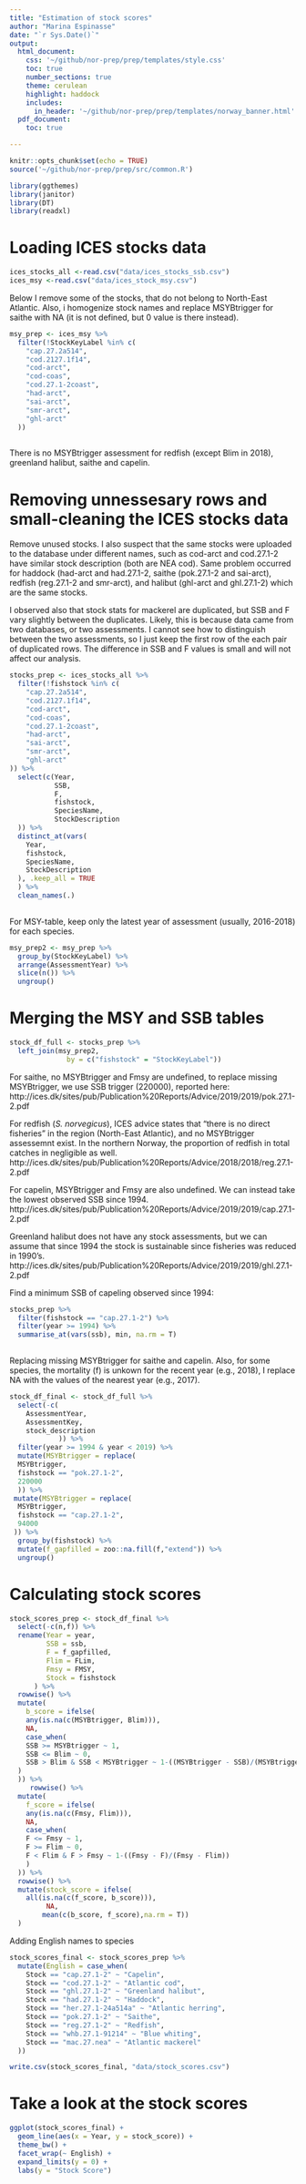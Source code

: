 ```yaml
---
title: "Estimation of stock scores"
author: "Marina Espinasse"
date: "`r Sys.Date()`"
output:
  html_document:
    css: '~/github/nor-prep/prep/templates/style.css'
    toc: true
    number_sections: true
    theme: cerulean
    highlight: haddock
    includes: 
      in_header: '~/github/nor-prep/prep/templates/norway_banner.html'
  pdf_document:
    toc: true

---
```

```r
knitr::opts_chunk$set(echo = TRUE)
source('~/github/nor-prep/prep/src/common.R')
```

```r
library(ggthemes)
library(janitor)
library(DT)
library(readxl)
```

# Loading ICES stocks data
```r
ices_stocks_all <-read.csv("data/ices_stocks_ssb.csv")
ices_msy <-read.csv("data/ices_stock_msy.csv")
```

Below I remove some of the stocks, that do not belong to North-East Atlantic. Also, i homogenize stock names and replace MSYBtrigger for saithe with NA (it is not defined, but 0 value is there instead). 
```r
msy_prep <- ices_msy %>% 
  filter(!StockKeyLabel %in% c(
    "cap.27.2a514", 	
    "cod.2127.1f14",
    "cod-arct",
    "cod-coas",
    "cod.27.1-2coast",
    "had-arct",
    "sai-arct",
    "smr-arct",
    "ghl-arct"
  )) 
  
```
There is no MSYBtrigger assessment for redfish (except Blim in 2018), greenland halibut, saithe  and capelin.


# Removing unnessesary rows and small-cleaning the ICES stocks data

Remove unused stocks.
I also suspect that the same stocks were uploaded to the database under different names, such as cod-arct and cod.27.1-2 have similar stock description (both are NEA cod). Same problem occurred for haddock  (had-arct and had.27.1-2, saithe (pok.27.1-2 and sai-arct),  redfish (reg.27.1-2 and smr-arct), and halibut (ghl-arct and  ghl.27.1-2) which are the same stocks.

I observed also that stock stats for mackerel are duplicated, but SSB and F vary slightly between the duplicates. Likely, this is because data came from two databases, or two assessments. I cannot see how to distinguish between the two assessments, so I just keep the first row of the each pair of duplicated rows. The difference in SSB and F values is small and will not affect our analysis. 

```r
stocks_prep <- ices_stocks_all %>% 
  filter(!fishstock %in% c(
    "cap.27.2a514", 	
    "cod.2127.1f14",
    "cod-arct",
    "cod-coas",
    "cod.27.1-2coast",
    "had-arct",
    "sai-arct",
    "smr-arct",
    "ghl-arct"
)) %>% 
  select(c(Year, 
           SSB,
           F,
           fishstock,
           SpeciesName,
           StockDescription
  )) %>%
  distinct_at(vars(
    Year,
    fishstock,
    SpeciesName, 
    StockDescription
  ), .keep_all = TRUE
  ) %>% 
  clean_names(.) 
  
```


For MSY-table, keep only the latest year of assessment (usually, 2016-2018) for each species.

```r
msy_prep2 <- msy_prep %>%
  group_by(StockKeyLabel) %>% 
  arrange(AssessmentYear) %>% 
  slice(n()) %>% 
  ungroup()
```

# Merging the MSY and SSB tables
```r
stock_df_full <- stocks_prep %>% 
  left_join(msy_prep2, 
              by = c("fishstock" = "StockKeyLabel"))
```

For saithe, no MSYBtrigger  and Fmsy are undefined, to replace missing MSYBtrigger, we use SSB trigger  (220000), reported here:
http://ices.dk/sites/pub/Publication%20Reports/Advice/2019/2019/pok.27.1-2.pdf 


For redfish (*S. norvegicus*), ICES advice states that "there is no direct fisheries" in the region (North-East Atlantic), and no MSYBtrigger assessemnt exist. In the northern Norway, the proportion of redfish in total catches in negligible as well.
http://ices.dk/sites/pub/Publication%20Reports/Advice/2018/2018/reg.27.1-2.pdf

For capelin, MSYBtrigger and Fmsy are also undefined. We can instead take the lowest observed SSB since 1994.
http://ices.dk/sites/pub/Publication%20Reports/Advice/2019/2019/cap.27.1-2.pdf


Greenland halibut does not have any stock assessments, but we can assume that since 1994 the stock is sustainable since fisheries was reduced in 1990's.
http://ices.dk/sites/pub/Publication%20Reports/Advice/2019/2019/ghl.27.1-2.pdf

Find a minimum SSB of capeling observed since 1994:
```r
stocks_prep %>% 
  filter(fishstock == "cap.27.1-2") %>% 
  filter(year >= 1994) %>% 
  summarise_at(vars(ssb), min, na.rm = T)
  
```

Replacing missing MSYBtrigger for saithe and capelin.
Also, for some species, the mortality (f) is unkown for the recent year (e.g., 2018), I replace NA with the values of the nearest year (e.g., 2017). 

```r
stock_df_final <- stock_df_full %>% 
  select(-c(
    AssessmentYear, 
    AssessmentKey, 
    stock_description
            )) %>% 
  filter(year >= 1994 & year < 2019) %>% 
  mutate(MSYBtrigger = replace(
  MSYBtrigger, 
  fishstock == "pok.27.1-2",
  220000
  )) %>% 
 mutate(MSYBtrigger = replace(
  MSYBtrigger, 
  fishstock == "cap.27.1-2",
  94000	
 )) %>% 
  group_by(fishstock) %>% 
  mutate(f_gapfilled = zoo::na.fill(f,"extend")) %>% 
  ungroup()
```

# Calculating stock scores
```r
stock_scores_prep <- stock_df_final %>% 
  select(-c(n,f)) %>% 
  rename(Year = year,
         SSB = ssb,
         F = f_gapfilled,
         Flim = FLim,
         Fmsy = FMSY,
         Stock = fishstock
      ) %>% 
  rowwise() %>% 
  mutate(
    b_score = ifelse(
    any(is.na(c(MSYBtrigger, Blim))),
    NA,
    case_when(
    SSB >= MSYBtrigger ~ 1,
    SSB <= Blim ~ 0,
    SSB > Blim & SSB < MSYBtrigger ~ 1-((MSYBtrigger - SSB)/(MSYBtrigger - Blim))
  )
  )) %>% 
     rowwise() %>% 
  mutate(
    f_score = ifelse(
    any(is.na(c(Fmsy, Flim))),
    NA, 
    case_when(
    F <= Fmsy ~ 1,
    F >= Flim ~ 0,
    F < Flim & F > Fmsy ~ 1-((Fmsy - F)/(Fmsy - Flim))
    )
  )) %>% 
  rowwise() %>%
  mutate(stock_score = ifelse(
    all(is.na(c(f_score, b_score))), 
         NA,
        mean(c(b_score, f_score),na.rm = T))
  )
```
  
Adding English names to species
```r
stock_scores_final <- stock_scores_prep %>% 
  mutate(English = case_when(
    Stock == "cap.27.1-2" ~ "Capelin",
    Stock == "cod.27.1-2" ~ "Atlantic cod",
    Stock == "ghl.27.1-2" ~ "Greenland halibut",
    Stock == "had.27.1-2" ~ "Haddock",
    Stock == "her.27.1-24a514a" ~ "Atlantic herring",
    Stock == "pok.27.1-2" ~ "Saithe",
    Stock == "reg.27.1-2" ~ "Redfish",
    Stock == "whb.27.1-91214" ~ "Blue whiting",
    Stock == "mac.27.nea" ~ "Atlantic mackerel"
  )) 

write.csv(stock_scores_final, "data/stock_scores.csv")

```


# Take a look at the stock scores
```r
ggplot(stock_scores_final) +
  geom_line(aes(x = Year, y = stock_score)) +
  theme_bw() +
  facet_wrap(~ English) +
  expand_limits(y = 0) +
  labs(y = "Stock Score") 
```

  
  
  


